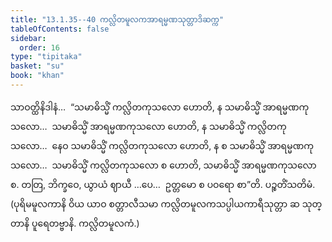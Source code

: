 ```yaml
---
title: "13.1.35--40 ကလ္လိတမူလကအာရမ္မဏသုတ္တာဒိဆက္က"
tableOfContents: false
sidebar:
  order: 16
type: "tipitaka"
basket: "su"
book: "khan"
---
```



<DynamicBreadcrumb />

<Division number="696--701" book="khan">

<Paragraph number="1326" book="khan">
သာဝတ္ထိနိဒါနံ…  “သမာဓိသ္မိံ ကလ္လိတကုသလော ဟောတိ, န သမာဓိသ္မိံ အာရမ္မဏကုသလော…  သမာဓိသ္မိံ အာရမ္မဏကုသလော ဟောတိ, န သမာဓိသ္မိံ ကလ္လိတကုသလော…  နေဝ သမာဓိသ္မိံ ကလ္လိတကုသလော ဟောတိ, န စ သမာဓိသ္မိံ အာရမ္မဏကုသလော…  သမာဓိသ္မိံ ကလ္လိတကုသလော စ ဟောတိ, သမာဓိသ္မိံ အာရမ္မဏကုသလော စ. တတြ, ဘိက္ခဝေ, ယွာယံ ဈာယီ …ပေ…  ဥတ္တမော စ ပဝရော စာ”တိ.

</Paragraph>
</Division>

<Paragraph number="1327" type="center" book="khan">
ပဉ္စတိံသတိမံ.



</Paragraph>

<Paragraph number="1328" book="khan">
(ပုရိမမူလကာနိ ဝိယ ယာဝ စတ္တာလီသမာ ကလ္လိတမူလကသပ္ပါယကာရီသုတ္တာ ဆ သုတ္တာနိ ပူရေတဗ္ဗာနိ. ကလ္လိတမူလကံ.)
</Paragraph>